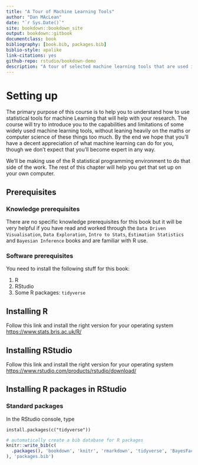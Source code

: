 ```yaml
--- 
title: "A Tour of Machine Learning Tools"
author: "Dan MAcLean"
date: "`r Sys.Date()`"
site: bookdown::bookdown_site
output: bookdown::gitbook
documentclass: book
bibliography: [book.bib, packages.bib]
biblio-style: apalike
link-citations: yes
github-repo: rstudio/bookdown-demo
description: "A tour of selected machine learning tools that are used in plant pathogenomics research"
---
```


# Setting up

The primary purpose of this course is to help you to understand how to use statistical tools for machine Learning that will help with your research. The course will try to introduce you to the capabilities and limitations of some widely used machine learning tools, without leaning heavily on the maths or computer science of these things too much. By the end we hope that you'll have a decent appreciation of what machine learning can do for you, though we don't expect that you'll become expert in any way.

We'll be making use of the R statistical programming environment to do that side of the work. The rest of this chapter will help you get that set up on your own computer.

## Prerequisites

### Knowledge prerequisites

There are no specific knowledge prerequisites for this book but it will be very helpful if you have read and worked through the `Data Driven Visualisation`, `Data Exploration`, `Intro to Stats`, `Estimation Statistics` and `Bayesian Inference`  books and are familiar with R use.


### Software prerequisites

You need to install the following stuff for this book: 

 1. R
 2. RStudio
 3. Some R packages: `tidyverse`
 

## Installing R

Follow this link and install the right version for your operating system [https://www.stats.bris.ac.uk/R/](https://www.stats.bris.ac.uk/R/)

## Installing RStudio

Follow this link and install the right version for your operating system [https://www.rstudio.com/products/rstudio/download/](https://www.rstudio.com/products/rstudio/download/)

## Installing R packages in RStudio

### Standard packages

In the RStudio console, type

`install.packages(c("tidyverse"))`


```r
# automatically create a bib database for R packages
knitr::write_bib(c(
  .packages(), 'bookdown', 'knitr', 'rmarkdown', 'tidyverse', 'BayesFactor'
), 'packages.bib')
```
